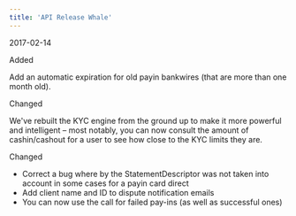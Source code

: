 ```yaml
---
title: 'API Release Whale'  
---
```

<span class="date">2017-02-14</span>  
  
  
<div class="pill pill-green">Added</div>  
  

Add an automatic expiration for old payin bankwires (that are more than one month old).  
<div class="pill pill-purple">Changed</div>  
  

We've rebuilt the KYC engine from the ground up to make it more powerful and intelligent – most notably, you can now consult the amount of cashin/cashout for a user to see how close to the KYC limits they are.  
<div class="pill pill-purple">Changed</div>  
  
- Correct a bug where by the StatementDescriptor was not taken into account in some cases for a payin card direct  
- Add client name and ID to dispute notification emails  
- You can now use the call for failed pay-ins (as well as successful ones)